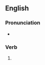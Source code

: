 ==English==

===Pronunciation===
* {{IPA|en|/ɡɹʌbd/}}

===Verb===
{{head|en|verb form}}

# {{en-past of|grub}}